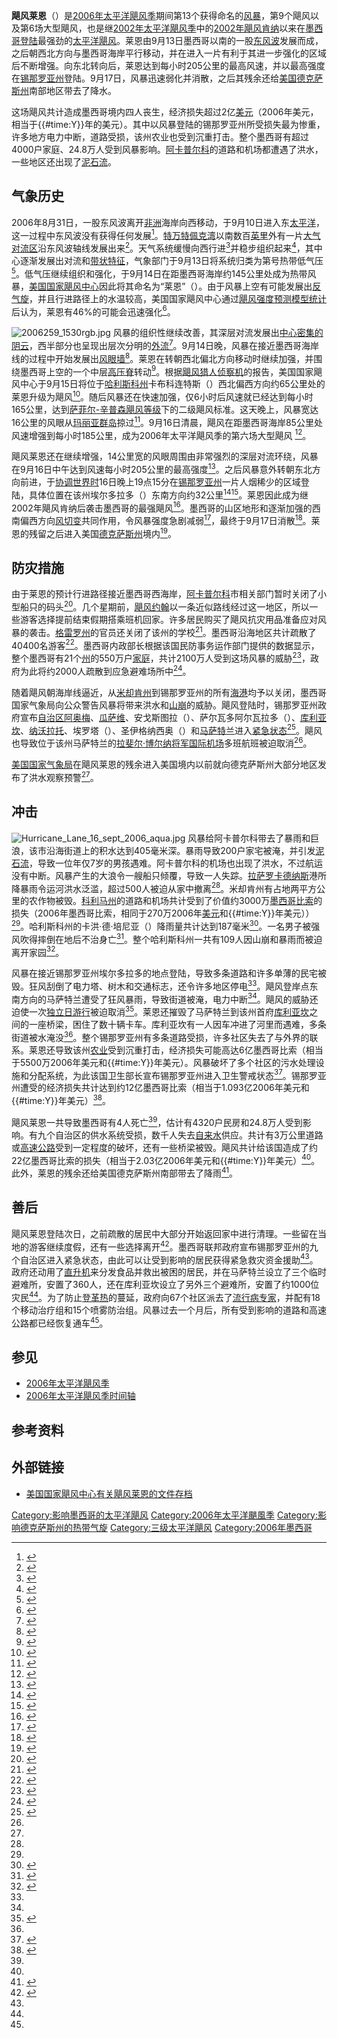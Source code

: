 {{noteTA
|G1=USState
|1=zh-cn:泥石流; zh-hk:泥石流; zh-tw:土石流;
}}
{{Otheruses|subject=[[2006年太平洋颶風季|2006年]]的颶風萊恩|other=其他的同名熱帶氣旋|颶風萊恩}}
{{Infobox Hurricane
| Name= 飓风莱恩<br />{{lang|en|Hurricane Lane}}
| Basin = EPac
| Year = 2006
| Type=飓风
| Image location=Lane 2006-09-16 0917Z.png
| Image name=正處于最高强度的飓风莱恩
| Formed=2006年9月13日
| Dissipated=2006年9月17日
| 1-min winds=110
| Pressure=952
| Damages=203
| Inflated=0
| Fatalities=直接造成4人死亡
| Areas=[[墨西哥|墨西哥]]西南部、西部、西北部和[[美国西南部|美国西南部]]
| Hurricane season= [[2006年太平洋飓风季|2006年太平洋飓风季]]
}}
'''飓风莱恩'''（{{lang-en|Hurricane Lane}}）是[[2006年太平洋飓风季|2006年太平洋飓风季]]期间第13个获得命名的[[风暴|风暴]]，第9个飓风以及第6场大型飓风，也是继[[2002年太平洋飓风季|2002年太平洋飓风季]]中的[[2002年飓风肯纳|2002年飓风肯纳]]以来在[[墨西哥|墨西哥]][[登陆_(气象学)|登陆]]最强劲的[[太平洋飓风|太平洋飓风]]。莱恩由9月13日墨西哥以南的一股[[东风波|东风波]]发展而成，之后朝西北方向与墨西哥海岸平行移动，并在进入一片有利于其进一步强化的区域后不断增强。向东北转向后，莱恩达到每小时205公里的最高风速，并以最高强度在[[锡那罗亚州|锡那罗亚州]]登陆。9月17日，风暴迅速弱化并消散，之后其残余还给[[美国|美国]][[德克萨斯州|德克萨斯州]]南部地区带去了降水。

这场飓风共计造成墨西哥境内四人丧生，经济损失超过2亿[[美元|美元]]（2006年美元，相当于{{#time:Y}}年的{{Formatprice|{{Inflation|US|200000000|2006}}}}美元）。其中以风暴登陆的锡那罗亚州所受损失最为惨重，许多地方电力中断，道路受损，该州农业也受到沉重打击。整个墨西哥有超过4000户家庭、24.8万人受到风暴影响。[[阿卡普尔科|阿卡普尔科]]的道路和机场都遭遇了洪水，一些地区还出现了[[泥石流|泥石流]]。

== 气象历史 ==
{{storm path|Lane 2006 track.png}}
2006年8月31日，一股东风波离开[[非洲|非洲]]海岸向西移动，于9月10日进入东[[太平洋|太平洋]]，这一过程中东风波没有获得任何发展<ref name="tcr">{{cite web | author = Richard Knabb | year = 2006 | title = Hurricane Lane Tropical Cyclone Report | publisher = National Hurricane Center | accessdate = 2013-11-22 | url = http://www.nhc.noaa.gov/pdf/TCR-EP132006_Lane.pdf | format = PDF | deadurl = no | archivedate = 2013-05-21 | archiveurl = https://web.archive.org/web/20130521105827/http://www.nhc.noaa.gov/pdf/TCR-EP132006_Lane.pdf }}</ref>。[[特万特佩克湾|特万特佩克湾]]以南数百[[英里|英里]]外有一片[[对流|大气对流区]]沿东风波轴线发展出来<ref name="sept12two">{{cite report | author = Cobb/Pasch | year = 2006 | title = September 12 Tropical Weather Outlook | publisher = National Hurricane Center | accessdate = 2006-09-15}}</ref>。天气系统缓慢向西行进<ref name="sept11two">{{cite report | author = Aguirre/Avila | year = 2006 | title = September 11 Tropical Weather Outlook | publisher = National Hurricane Center | accessdate = 2006-09-15}}</ref>并稳步组织起来<ref name="sept12two2">{{cite web | author = Aguirre/Avila | year = 2006 | title = September 12 Tropical Weather Outlook (2) | publisher = National Hurricane Center | accessdate = 2006-09-15}}</ref>，其中心逐渐发展出对流和[[雨带|带状特征]]，气象部门于9月13日将系统归类为第{{lang|en|13-E}}号热带低气压<ref name="td13disc1">{{cite web | author = Blake/Beven | year = 2006 | title = Tropical Depression Thirteen-E Discussion One | publisher = National Hurricane Center | accessdate = 2013-11-22 | deadurl = no | archivedate = 2012-10-17 | archiveurl = https://web.archive.org/web/20121017125820/http://www.nhc.noaa.gov/archive/2006/ep13/ep132006.discus.001.shtml | url = http://www.nhc.noaa.gov/archive/2006/ep13/ep132006.discus.001.shtml? }}</ref>。低气压继续组织和强化，于9月14日在距墨西哥海岸约145公里处成为热带风暴，[[国家飓风中心_(美国)|美国国家飓风中心]]因此将其命名为“莱恩”（{{lang|en|Lane}}）。由于风暴上空有可能发展出[[反气旋|反气旋]]，并且行进路径上的水温较高，美国国家飓风中心通过[[热带气旋预报模型|飓风强度预测模型统计]]后认为，莱恩有46%的可能会迅速强化<ref name="lanedisc3">{{cite web | author = Rhome/Knabb | year = 2006 | title = Tropical Storm Lane Discussion Three | publisher = National Hurricane Center | accessdate = 2013-11-22 | url = http://www.nhc.noaa.gov/archive/2006/ep13/ep132006.discus.003.shtml? | deadurl = no | archiveurl = https://web.archive.org/web/20121017125831/http://www.nhc.noaa.gov/archive/2006/ep13/ep132006.discus.003.shtml | archivedate = 2012-10-17 }}</ref>。

[[Image:2006259_1530rgb.jpg|thumb]]
风暴的组织性继续改善，其深层对流发展出[[风眼|中心密集的阴云]]，西半部分也呈现出层次分明的[[外流_(气象)|外流]]<ref name="lanedisc4">{{cite web | author = Beven | year = 2006 | title = Tropical Storm Lane Discussion Four | publisher = National Hurricane Center | accessdate = 2013-11-22 | archivedate = 2012-10-17 | deadurl = no | archiveurl = https://web.archive.org/web/20121017125844/http://www.nhc.noaa.gov/archive/2006/ep13/ep132006.discus.004.shtml | url = http://www.nhc.noaa.gov/archive/2006/ep13/ep132006.discus.004.shtml? }}</ref>。9月14日晚，风暴在接近墨西哥海岸线的过程中开始发展出[[风眼|风眼墙]]<ref name="lanedisc5">{{cite web | author = Franklin | year = 2006 | title = Tropical Storm Lane Discussion Five | publisher = National Hurricane Center | accessdate = 2013-11-22 | archivedate = 2012-10-17 | deadurl = no | url = http://www.nhc.noaa.gov/archive/2006/ep13/ep132006.discus.005.shtml? | archiveurl = https://web.archive.org/web/20121017165459/http://www.nhc.noaa.gov/archive/2006/ep13/ep132006.discus.005.shtml }}</ref>。莱恩在转朝西北偏北方向移动时继续加强，并围绕墨西哥上空的一个中层[[高压脊|高压脊]]转动<ref name="lanedisc7">{{cite web | author = Rhome/Knabb | year = 2006 | title = Tropical Storm Lane Discussion Seven | publisher = National Hurricane Center | accessdate = 2013-11-22 | url = http://www.nhc.noaa.gov/archive/2006/ep13/ep132006.discus.007.shtml? | deadurl = no | archiveurl = https://web.archive.org/web/20121017165515/http://www.nhc.noaa.gov/archive/2006/ep13/ep132006.discus.007.shtml | archivedate = 2012-10-17 }}</ref>。根据[[飓风猎人|飓风猎人]][[侦察机|侦察机]]的报告，美国国家飓风中心于9月15日将位于[[哈利斯科州|哈利斯科州]]卡布科连特斯（{{lang|en|Cabo Corrientes}}）西北偏西方向约65公里处的莱恩升级为飓风<ref name="lanedisc9">{{cite web | author = Beven | year = 2006 | title = Hurricane Lane Discussion Nine | publisher = National Hurricane Center | accessdate = 2013-11-22 | archivedate = 2012-10-17 | deadurl = no | archiveurl = https://web.archive.org/web/20121017165536/http://www.nhc.noaa.gov/archive/2006/ep13/ep132006.discus.009.shtml | url = http://www.nhc.noaa.gov/archive/2006/ep13/ep132006.discus.009.shtml? }}</ref>。随后风暴还在快速加强，仅6小时后风速就已经达到每小时165公里，达到[[萨菲尔-辛普森飓风等级|萨菲尔-辛普森飓风等级]]下的二级飓风标准。这天晚上，风暴宽达16公里的风眼从[[玛丽亚群岛|玛丽亚群岛]]掠过<ref name="lanedisc10">{{cite web | author = Roberts/Stewart | year = 2006 | title = Hurricane Lane Discussion Ten | publisher = National Hurricane Center | accessdate = 2013-11-22 | archivedate = 2012-10-17 | deadurl = no | url = http://www.nhc.noaa.gov/archive/2006/ep13/ep132006.discus.010.shtml? | archiveurl = https://web.archive.org/web/20121017165602/http://www.nhc.noaa.gov/archive/2006/ep13/ep132006.discus.010.shtml }}</ref>。9月16日清晨，飓风在距墨西哥海岸85公里处风速增强到每小时185公里，成为2006年太平洋飓风季的第六场大型飓风<!--Source says fifth major hurricane, which is for Eastern Pacific proper; Hurricane Ioke reached major hurricane status earlier in the season, but in the Central Pacific--><ref name="lane11">{{cite web | author = Rhome/Knabb | year = 2006 | title = Hurricane Lane Discussion Eleven | publisher = National Hurricane Center | accessdate = 2013-11-22 | deadurl = no | archivedate = 2012-10-24 | url = http://www.nhc.noaa.gov/archive/2006/ep13/ep132006.public.011.shtml? | archiveurl = https://web.archive.org/web/20121024030433/http://www.nhc.noaa.gov/archive/2006/ep13/ep132006.public.011.shtml }}</ref>。

飓风莱恩还在继续增强，14公里宽的风眼周围由非常强烈的深层对流环绕，风暴在9月16日中午达到风速每小时205公里的最高强度<ref name="lanedisc12">{{cite web | author = Beven | year = 2006 | title = Hurricane Lane Discussion 12 | publisher = National Hurricane Center | accessdate = 2013-11-22 | archivedate = 2012-10-17 | deadurl = no | archiveurl = https://web.archive.org/web/20121017165614/http://www.nhc.noaa.gov/archive/2006/ep13/ep132006.discus.012.shtml | url = http://www.nhc.noaa.gov/archive/2006/ep13/ep132006.discus.012.shtml? }}</ref>。之后风暴意外转朝东北方向前进，于[[协调世界时|协调世界时]]16日晚上19点15分在[[锡那罗亚州|锡那罗亚州]]一片人烟稀少的区域登陆，具体位置在该州埃尔多拉多（{{lang|en|El Dorado}}）东南方向约32公里<ref name="laneupdate">{{cite web | author = Beven | year = 2006 | title = Hurricane Lane Update | publisher = National Hurricane Center | accessdate = 2013-11-22 | archivedate = 2012-10-24 | deadurl = no | archiveurl = https://web.archive.org/web/20121024030438/http://www.nhc.noaa.gov/archive/2006/ep13/ep132006.update.09161926.shtml | url = http://www.nhc.noaa.gov/archive/2006/ep13/ep132006.update.09161926.shtml? }}</ref><ref name="oregon">{{cite news | author = Will Weissert | year = 2006 | title = Lane weakens after lashing Mexico coast | publisher = Associated Press | accessdate = 2013-11-22 | work = News Archive | archivedate = 2013-11-22 | deadurl = no | archiveurl = https://web.archive.org/web/20131122130515/http://www.apnewsarchive.com/2006/Lane-Weakens-After-Lashing-Mexico-Coast/id-e2345ad552dcf2e98719e0f9141e6c50 | url = http://www.apnewsarchive.com/2006/Lane-Weakens-After-Lashing-Mexico-Coast/id-e2345ad552dcf2e98719e0f9141e6c50 }}</ref>。莱恩因此成为继2002年飓风肯纳后袭击墨西哥的最强飓风<ref name="epachurdat">{{cite web | author = Hurricane Research Division | date = 2010-03-01 | title = Hurricane Data for Pacific Hurricanes 1949–2009 | publisher = National Oceanic and Atmospheric Administration | accessdate = 2010-03-01 | archivedate = 2011-01-03 | deadurl = yes | url = http://www.nhc.noaa.gov/tracks1949to2009_epa.txt | archiveurl = https://web.archive.org/web/20110103093810/http://www.nhc.noaa.gov/tracks1949to2009_epa.txt }}</ref>。墨西哥的山区地形和逐渐加强的西南偏西方向[[风切变|风切变]]共同作用，令风暴强度急剧减弱<ref name="lane14">{{cite web | author = Roberts/Stewart | year = 2006 | title = Hurricane Lane Discussion Fourteen | publisher = National Hurricane Center | accessdate = 2013-11-22 | url = http://www.nhc.noaa.gov/archive/2006/ep13/ep132006.discus.014.shtml? | deadurl = no | archiveurl = https://web.archive.org/web/20121017165627/http://www.nhc.noaa.gov/archive/2006/ep13/ep132006.discus.014.shtml | archivedate = 2012-10-17 }}</ref>，最终于9月17日消散<ref name="lane16">{{cite web | author = Avila | deadurl = no | archivedate = 2012-10-17 | accessdate = 2013-11-22 | url = http://www.nhc.noaa.gov/archive/2006/ep13/ep132006.discus.016.shtml? | publisher = National Hurricane Center | title = Tropical Depression Lane Discussion Sixteen | year = 2006 | archiveurl = https://web.archive.org/web/20121017165703/http://www.nhc.noaa.gov/archive/2006/ep13/ep132006.discus.016.shtml }}</ref>。莱恩的残留之后进入美国[[德克萨斯州|德克萨斯州]]境内<ref name="fbn.com">{{cite web | author = Fortbendnow.com | year = 2006 | title = Fort Bend Under Flood Watch as Storm System Blankets The Region | accessdate = 2007-09-27 | deadurl = yes | url = http://www.fortbendnow.com/news/1916/fort-bend-under-flood-watch-as-storm-system-blankets-the-region | archiveurl = https://web.archive.org/web/20070927080727/http://www.fortbendnow.com/news/1916/fort-bend-under-flood-watch-as-storm-system-blankets-the-region | archivedate = 2007-09-27 }}</ref>。

== 防灾措施 ==
由于莱恩的预计行进路径接近墨西哥西海岸，[[阿卡普尔科|阿卡普尔科]]市相关部门暂时关闭了小型船只的码头<ref name="aplane">{{cite web | author = Associated Press | year = 2006 | title = Tropical Storm Lane lashes Mexico's Pacific coast | accessdate = 2013-11-22 | url = http://www.nbcnews.com/id/14832972/ns/weather/t/tropical-storm-lane-lashes-mexico/ | deadurl = no | archivedate = 2013-11-10 | archiveurl = https://web.archive.org/web/20131110164618/http://www.nbcnews.com/id/14832972/ns/weather/t/tropical-storm-lane-lashes-mexico/ }}</ref>。几个星期前，[[2006年飓风约翰|飓风约翰]]以一条近似路线经过这一地区，所以一些游客选择提前结束假期搭乘班机回家。许多居民购买了飓风抗灾用品准备应对风暴的袭击。[[格雷罗州|格雷罗州]]的官员还关闭了该州的学校<ref name="lane">{{cite news | author = Will Weissert | year = 2006 | title = Hurricane Lane Heading Toward Baja | publisher = Associated Press | work = AP News Archive | accessdate = 2013-11-22 | archivedate = 2013-11-22 | deadurl = no | url = http://www.apnewsarchive.com/2006/Hurricane-Lane-Heading-Toward-Baja/id-f9db8665818763b1bfdc79e44d15ad6c | archiveurl = https://web.archive.org/web/20131122140054/http://www.apnewsarchive.com/2006/Hurricane-Lane-Heading-Toward-Baja/id-f9db8665818763b1bfdc79e44d15ad6c }}</ref>。墨西哥沿海地区共计疏散了40400名游客<ref name="ocha">{{cite web | author = United Nations Office for the Coordination of Humanitarian Affairs | year = 2006 | title = Mexico: Hurricane Lane OCHA Situation Report No. 1 | accessdate = 2013-11-22 | archivedate = 2013-11-22 | deadurl = no | url = http://reliefweb.int/report/mexico/mexico-hurricane-lane-ocha-situation-report-no-1 | archiveurl = https://web.archive.org/web/20131122140442/http://reliefweb.int/report/mexico/mexico-hurricane-lane-ocha-situation-report-no-1 }}</ref>。墨西哥内政部长根据该国民防事务运作部门提供的数据显示，整个墨西哥有21个[[墨西哥行政区划|州]]的550万户[[家庭|家庭]]，共计2100万人受到这场风暴的威胁<ref name="starmedia">{{cite web | author = Servicio Meteorológico Nacional (Mexico) | year = 2006 | title = El huracan 'Lane' crece en la costa oeste del país | accessdate = 2007-09-06 | url = http://mx.starmedia.com/noticias/desastresnaturales/huracanmexico_154914.html | archivedate = 2006-12-15 | deadurl = yes | archiveurl = https://web.archive.org/web/20061215191829/http://mx.starmedia.com/noticias/desastresnaturales/huracanmexico_154914.html }}</ref>，政府为此将约2000人疏散到应急避难场所中<ref name="sinal">{{cite web | author = Coordinación General de Asesoria y Políticas Públicas Gobierno del Estato | year = 2006 | title = Sociedad y gobierno unidos ante los daños del Huracán Lane | accessdate = 2013-11-22 | archivedate = 2012-02-18 | deadurl = yes | archiveurl = https://web.archive.org/web/20120218205620/http://laip.sinaloa.gob.mx/Revistas/CGA/CausaComun/Octubre2006/SOCIEDADYGOBIERNO_UNIDO_HURACAN_LANE.htm | url = http://laip.sinaloa.gob.mx/Revistas/CGA/CausaComun/Octubre2006/SOCIEDADYGOBIERNO_UNIDO_HURACAN_LANE.htm }}</ref>。

随着飓风朝海岸线逼近，从[[米却肯州|米却肯州]]到锡那罗亚州的所有[[港口|海港]]均予以关闭，墨西哥国家气象局向公众警告风暴将带来洪水和[[山崩|山崩]]的威胁。飓风登陆时，锡那罗亚州政府宣布[[自治区_(墨西哥)|自治区]][[阿奥梅|阿奥梅]]、[[瓜萨维_(锡那罗亚州)|瓜萨维]]、安戈斯图拉（{{lang|en|Angostura}}）、萨尔瓦多阿尔瓦拉多（{{lang|en|Salvador Alvarado}}）、[[库利亚坎|库利亚坎]]、[[纳沃拉托_(锡那罗亚州)|纳沃拉托]]、埃罗塔（{{lang|en|Elota}}）、圣伊格纳西奥（{{lang|en|San Ignacio}}）和[[马萨特兰|马萨特兰]]进入[[紧急状态|紧急状态]]<ref name="Esmas landfall">{{cite news |title=Toca tierra el ojo del huracán 'Lane' |publisher=Notimex |author=Staff writer |date=2006-09-16 |accessdate=2013-11-22 |archivedate=2013-11-10 |deadurl=yes |url=http://www.esmas.com/noticierostelevisa/mexico/566932.html |archiveurl=https://web.archive.org/web/20131110161415/http://www.esmas.com/noticierostelevisa/mexico/566932.html }}</ref>。飓风也导致位于该州马萨特兰的[[拉斐尔·博尔纳将军国际机场|拉斐尔·博尔纳将军国际机场]]多班航班被迫取消<ref name="oregon" />。

[[美国国家气象局|美国国家气象局]]在飓风莱恩的残余进入美国境内以前就向德克萨斯州大部分地区发布了洪水观察预警<ref name="fbn.com" />。

== 冲击 ==
{{Most intense landfalling Pacific hurricanes}}
[[Image:Hurricane_Lane_16_sept_2006_aqua.jpg|thumb]]
风暴给阿卡普尔科带去了暴雨和巨浪，该市沿海街道上的积水达到405毫米深。暴雨导致200户家宅被淹，并引发[[泥石流|泥石流]]，导致一位年仅7岁的男孩遇难。阿卡普尔科的机场也出现了洪水，不过航运没有中断。风暴产生的大浪令一艘船只倾覆，导致一人失踪。[[拉萨罗卡德纳斯|拉萨罗卡德纳斯]]港所降暴雨令运河洪水泛滥，超过500人被迫从家中撤离<ref name="lane" />。米却肯州有占地两平方公里的农作物被毁。[[科利马州|科利马州]]的道路和机场共计受到了价值约3000万[[墨西哥比索|墨西哥比索]]的损失（2006年墨西哥比索，相同于270万2006年[[美元|美元]]和{{Formatprice|{{Inflation|US|2700000|2006}}}}{{#time:Y}}年美元））<ref name="ocha" />。哈利斯科州的卡洪·德·培尼亚（{{lang|es|Cajón de Peña}}）降雨量共计达到187毫米<ref name="lanepa12a">{{cite web | author = Beven | year = 2006 | title = Hurricane Lane Public Advisory 12A | publisher = National Hurricane Center | accessdate = 2013-11-22 | deadurl = no | url = http://www.nhc.noaa.gov/archive/2006/ep13/ep132006.public_a.012.shtml? | archivedate = 2012-10-24 | archiveurl = https://web.archive.org/web/20121024030451/http://www.nhc.noaa.gov/archive/2006/ep13/ep132006.public_a.012.shtml }}</ref>。一名男子被强风吹得摔倒在地后不治身亡<ref name="landam">{{cite web | author = Tomas Sarmiento | year = 2006 | title = Hurricane Lane leaves destruction in Mexico | publisher = Reuters | accessdate = 2013-11-22 | archivedate = 2013-11-22 | deadurl = no | archiveurl = https://web.archive.org/web/20131122150213/http://reliefweb.int/report/mexico/hurricane-lane-leaves-destruction-mexico | url = http://reliefweb.int/report/mexico/hurricane-lane-leaves-destruction-mexico }}</ref>。整个哈利斯科州一共有109人因山崩和暴雨而被迫离开家园<ref name="bloomberg">{{cite news | author = Margot Habiby | title = Lane Strengthens to Hurricane on Approach to Mexico | publisher = Bloomberg.com | accessdate = 2013-11-22 | archiveurl = https://web.archive.org/web/20121102071256/http://www.bloomberg.com/apps/news?pid=newsarchive&sid=am6EHwLzZzuI&refer=latin_america | deadurl = no | archivedate = 2012-11-02 | date = 2006-09-15 | url = http://www.bloomberg.com/apps/news?pid=newsarchive&sid=am6EHwLzZzuI&refer=latin_america }}</ref>。

风暴在接近锡那罗亚州埃尔多拉多的地点登陆，导致多条道路和许多单薄的民宅被毁。狂风刮倒了电力塔、树木和交通标志，还令许多地区停电<ref name="landam" />。飓风登岸点东南方向的马萨特兰遭受了狂风暴雨，导致街道被淹，电力中断<ref name="oregon" />。飓风的威胁还迫使一次[[多洛雷斯呼声|独立日游行]]被迫取消<ref name="bbc">{{cite news | author = AP | title = Hurricane Lane hits Mexico coast | accessdate = 2013-11-22 | deadurl = no | archiveurl = https://web.archive.org/web/20121107122120/http://news.bbc.co.uk/2/hi/americas/5351126.stm | archivedate = 2012-11-07 | url = http://news.bbc.co.uk/2/hi/americas/5351126.stm | work = BBC News | date = 2006-09-17 }}</ref>。莱恩还摧毁了马萨特兰到该州首府[[库利亚坎|库利亚坎]]之间的一座桥梁，困住了数十辆卡车。库利亚坎有一人因车冲进了河里而遇难，多条街道被水淹没<ref name="landam" />。整个锡那罗亚州有多条道路受损，许多社区失去了与外界的联系。莱恩还导致该州[[农业|农业]]受到沉重打击，经济损失可能高达6亿墨西哥比索（相当于5500万2006年美元和{{Formatprice|{{Inflation|US|55000000|2006}}}}{{#time:Y}}年美元）。风暴破坏了多个社区的污水处理设施和分配系统，为此该国卫生部长宣布锡那罗亚州进入卫生警戒状态<ref name="ochs2">{{cite web | author = United Nations Office for the Coordination of Humanitarian Affairs | year = 2006 | title = Mexico: Hurricane Lane OCHA Situation Report No. 2 | accessdate = 2013-11-22 | archivedate = 2013-11-22 | deadurl = no | url = http://reliefweb.int/report/mexico/mexico-hurricane-lane-ocha-situation-report-no-2 | archiveurl = https://web.archive.org/web/20131122152411/http://reliefweb.int/report/mexico/mexico-hurricane-lane-ocha-situation-report-no-2 }}</ref>。锡那罗亚州遭受的经济损失共计达到约12亿墨西哥比索（相当于1.093亿2006年美元和{{Formatprice|{{Inflation|US|109300000|2006}}}}{{#time:Y}}年美元）<ref name="sinaloadamagetotal">{{cite news | author = Valdez Cardenas, Javier and Leon, Raymundo | date = 2006-09-24 | title = En Sinaloa, los daños por Lane suman 1,200 millones de pesos | work = La Jornada | accessdate = 2013-11-22 | deadurl = no | url = http://www.jornada.unam.mx/2006/09/24/index.php?section=estados&article=031n3est | archivedate = 2012-10-04 | archiveurl = https://web.archive.org/web/20121004213812/http://www.jornada.unam.mx/2006/09/24/index.php?section=estados&article=031n3est }}</ref>。

飓风莱恩一共导致墨西哥有4人死亡<ref name="ochs2" />，估计有4320户民房和24.8万人受到影响。有九个自治区的供水系统受损，数千人失去[[自来水|自来水]]供应。共计有3万公里道路或[[高速公路|高速公路]]受到一定程度的破坏，还有一些桥梁被毁。飓风共计给该国造成了约22亿墨西哥比索的损失（相当于2.03亿2006年美元和{{Formatprice|{{Inflation|US|203000000|2006}}}}{{#time:Y}}年美元）<ref name="sinal" />。此外，莱恩的残余还给美国德克萨斯州南部带去了降雨<ref>{{cite web | author = National Hurricane Center | year = 2006 | title = 2006 Tropical Weather Summary | accessdate = 2013-11-22 | archivedate = 2013-05-21 | deadurl = no | archiveurl = https://web.archive.org/web/20130521123013/http://www.nhc.noaa.gov/archive/2006/tws/MIATWSEP_nov.shtml | url = http://www.nhc.noaa.gov/archive/2006/tws/MIATWSEP_nov.shtml? }}</ref>。

== 善后 ==
飓风莱恩登陆次日，之前疏散的居民中大部分开始返回家中进行清理。一些留在当地的游客继续度假，还有一些选择离开<ref name="laftermath">{{cite web |author=Will Weissert |year=1994 |title=Cleaning up, clearing out after Lane |publisher=AP |deadurl=yes |accessdate=2012-10-10 |archivedate=2012-10-10 |archiveurl=https://web.archive.org/web/20121010102834/http://www.cleveland.com/news/plaindealer/index.ssf?%2Fbase%2Fnews%2F1158579059150550.xml&coll=2 |url=http://www.cleveland.com/news/plaindealer/index.ssf?/base/news/1158579059150550.xml&coll=2 }}</ref>。墨西哥联邦政府宣布锡那罗亚州的九个自治区进入紧急状态，由此可以让受到影响的居民获得紧急救灾资金援助<ref name="ocha" />。政府还动用了[[直升机|直升机]]来分发食品并救出被困的居民，并在马萨特兰设立了三个临时避难所，安置了360人，还在库利亚坎设立了另外三个避难所，安置了约1000位灾民<ref name="ochs2" />。为了防止[[登革热|登革热]]的蔓延，政府向67个社区派去了[[流行病学|流行病专家]]，并配有18个移动治疗组和15个喷雾防治组。风暴过去一个月后，所有受到影响的道路和高速公路都已经恢复通车<ref name="sinal" />。

== 参见 ==
{{Portal|热带气旋}}
* [[2006年太平洋飓风季|2006年太平洋飓风季]]
* [[2006年太平洋飓风季时间轴|2006年太平洋飓风季时间轴]]

== 参考资料 ==
{{Reflist|colwidth=30em}}

== 外部链接 ==
{{Commons category|Hurricane Lane (2006)}}
* [http://www.nhc.noaa.gov/archive/2006/LANE.shtml 美国国家飓风中心有关飓风莱恩的文件存档]{{Wayback|url=http://www.nhc.noaa.gov/archive/2006/LANE.shtml |date=20201018013627 }}
{{2006 Pacific hurricane season buttons}}

[[Category:影响墨西哥的太平洋飓风|Category:影响墨西哥的太平洋飓风]]
[[Category:2006年太平洋颶風季|Category:2006年太平洋颶風季]]
[[Category:影响德克萨斯州的热带气旋|Category:影响德克萨斯州的热带气旋]]
[[Category:三级太平洋飓风|Category:三级太平洋飓风]]
[[Category:2006年墨西哥|Category:2006年墨西哥]]
{{Featured article}}